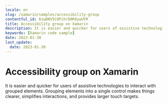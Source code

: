 ```yaml
---
locale: en
slug: /xamarin/samples/accessibility-group
contentful_id: 6zwDNV5C0PihrD0R9ywUYR
title: Accessibility group on Xamarin
description: It is easier and quicker for users of assistive technologies to interact with grouped elements.
keywords: [Xamarin code sample]
date: 2023-01-30
last_update:
  date: 2023-01-30
---
```


# Accessibility group on Xamarin

It is easier and quicker for users of assistive technologies to interact with grouped elements. Grouping elements into a single control makes things clearer, simplifies interactions, and provides larger touch targets.

<CodeSample id="accessibility-group" locale="en" platform="xamarin"/>

